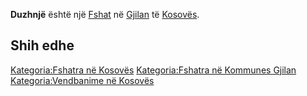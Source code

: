 {{Fshat në Kosovës
 | Emri                = Duzhnjë
| sqi_N_name = Duzhnjë
| sqi_N_FULL_NAME_RO = Duzhnjë
| sqi_N_FULL_NAME_ND_RO = Duzhnje
| sqi_N_SORT_NAME_RG = DUZHNJE
| sqi_N_FULL_NAME_RG = Duzhnjë
| sqi_N_FULL_NAME_ND_RG = Duzhnje
| srp_N_name = Dužnje
| srp_N_FULL_NAME_RO = Dužnje
| srp_N_FULL_NAME_ND_RO = Duznje
| srp_N_SORT_NAME_RG = DUZNJE
| srp_N_FULL_NAME_RG = Dužnje
| srp_N_FULL_NAME_ND_RG = Duznje
| srp_NS_name = Дужње
| srp_NS_FULL_NAME_RO = Дужње
| srp_NS_FULL_NAME_ND_RO = Дужње
| srp_NS_SORT_NAME_RG = ДУЖЊЕ
| srp_NS_FULL_NAME_RG = Дужње
| srp_NS_FULL_NAME_ND_RG = Дужње

 | Emri (Rasa dhanore) = 
 | Figura              = 
 | Shteti              = Kosovo
 | Komuna              = Gjilan
 | Kodi postar         = 
 | Sipërfaqja          = 

 | Popullsia           = 

 | Regj. i popullsisë  = 
 | Dend. e popullsisë  = 
 | Faqja zyrtare       = 
 <!--- Koordinatat ----> 
 | Gjerësia            = 42.371389
 | Gjatësia            = 20.341389
 | Lartësia            = 
}}
'''Duzhnjë''' është një [[Fshat]] në [[Gjilan]] të [[Kosovës]].

<!-- == Gjeografia == -->
<!-- == Historia == -->
<!-- == Demografia == -->
== Shih edhe ==
{{Komuna Gjilan}}
{{Kosovo-Administrata-Cung}}

[[Kategoria:Fshatra në Kosovës]]
[[Kategoria:Fshatra në Kommunes Gjilan]]
[[Kategoria:Vendbanime në Kosovës]]